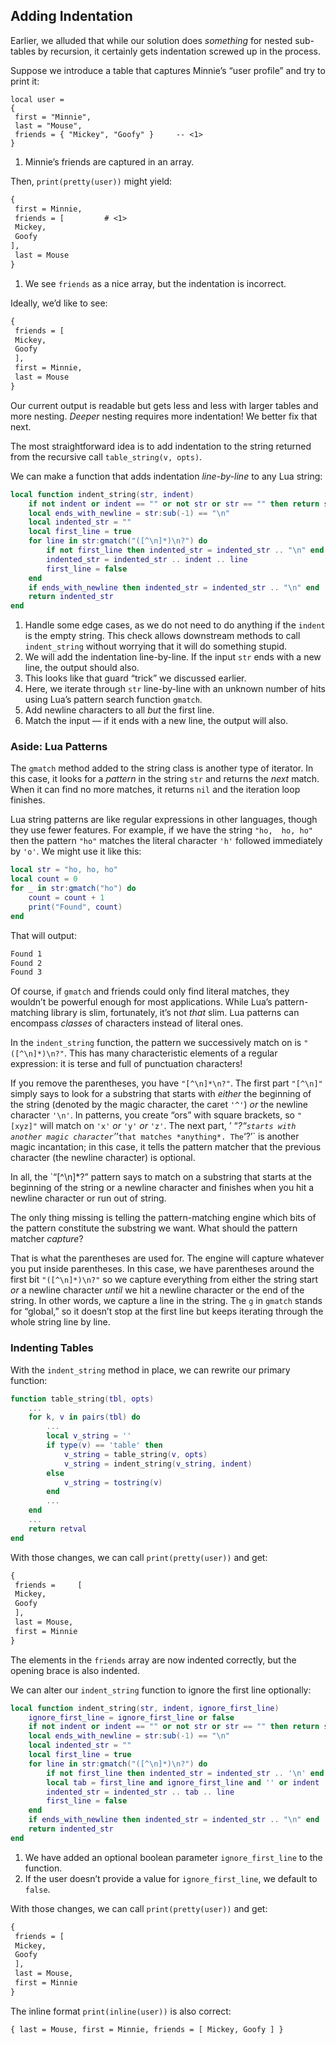 ## Adding Indentation

Earlier, we alluded that while our solution does *something* for nested sub-tables by recursion, it certainly gets indentation screwed up in the process.

Suppose we introduce a table that captures Minnie's "user profile" and try to print it:
```
local user =
{
 first = "Minnie",
 last = "Mouse",
 friends = { "Mickey", "Goofy" }     -- <1>
}
```
1. Minnie's friends are captured in an array.

Then, `print(pretty(user))` might yield:
```txt
{
 first = Minnie,
 friends = [         # <1>
 Mickey,
 Goofy
],
 last = Mouse
}
```
1. We see `friends` as a nice array, but the indentation is incorrect.

Ideally, we'd like to see:
```txt
{
 friends = [
 Mickey,
 Goofy
 ],
 first = Minnie,
 last = Mouse
}
```

Our current output is readable but gets less and less with larger tables and more nesting.
*Deeper* nesting requires more indentation!
We better fix that next.

The most straightforward idea is to add indentation to the string returned from the recursive call `table_string(v, opts)`.

We can make a function that adds indentation *line-by-line* to any Lua string:
```lua
local function indent_string(str, indent)
    if not indent or indent == "" or not str or str == "" then return str end   -- <1>
    local ends_with_newline = str:sub(-1) == "\n"                               -- <2>
    local indented_str = ""
    local first_line = true                                                     -- <3>
    for line in str:gmatch("([^\n]*)\n?") do                                    -- <4>
        if not first_line then indented_str = indented_str .. "\n" end          -- <5>
        indented_str = indented_str .. indent .. line
        first_line = false
    end
    if ends_with_newline then indented_str = indented_str .. "\n" end           -- <6>
    return indented_str
end
```
1. Handle some edge cases, as we do not need to do anything if the `indent` is the empty string. This check allows downstream methods to call `indent_string` without worrying that it will do something stupid.
2. We will add the indentation line-by-line. If the input `str` ends with a new line, the output should also.
3. This looks like that guard "trick" we discussed earlier.
4. Here, we iterate through `str` line-by-line with an unknown number of hits using Lua's pattern search function `gmatch`.
5. Add newline characters to all *but* the first line.
6. Match the input --- if it ends with a new line, the output will also.

### Aside: Lua Patterns

The `gmatch` method added to the string class is another type of iterator.
In this case, it looks for a *pattern* in the string `str` and returns the *next* match.
When it can find no more matches, it returns `nil` and the iteration loop finishes.

Lua string patterns are like regular expressions in other languages, though they use fewer features.
For example, if we have the string `"ho,  ho, ho"` then the pattern `"ho"` matches the literal character `'h'` followed immediately by `'o'`.
We might use it like this:
```lua
local str = "ho, ho, ho"
local count = 0
for _ in str:gmatch("ho") do
    count = count + 1
    print("Found", count)
end
```
That will output:
```txt
Found 1
Found 2
Found 3
```

Of course, if `gmatch` and friends could only find literal matches, they wouldn't be powerful enough for most applications.
While Lua's pattern-matching library is slim, fortunately, it's not *that* slim.
Lua patterns can encompass *classes* of characters instead of literal ones.

In the `indent_string` function, the pattern we successively match on is `"([^\n]*)\n?"`.
This has many characteristic elements of a regular expression: it is terse and full of punctuation characters!

If you remove the parentheses, you have `"[^\n]*\n?"`.
The first part `"[^\n]"` simply says to look for a substring that starts with *either* the beginning of the string (denoted by the magic character, the caret `'^'`) *or* the newline character `'\n'`.
In patterns, you create "ors" with square brackets, so `"[xyz]"` will match on `'x'` *or* `'y'` *or* `'z'`.
The next part, ' "*\n?"` starts with another magic character `'*'` that matches *anything*.
The `'?'` is another magic incantation; in this case, it tells the pattern matcher that the previous character (the newline character) is optional.

In all, the `"[^\n]*\n?" pattern says to match on a substring that starts at the beginning of the string or a newline character and finishes when you hit a newline character or run out of string.

The only thing missing is telling the pattern-matching engine which bits of the pattern constitute the substring we want.
What should the pattern matcher *capture*?

That is what the parentheses are used for.
The engine will capture whatever you put inside parentheses.
In this case, we have parentheses around the first bit `"([^\n]*)\n?"` so we capture everything from either the string start *or* a newline character *until* we hit a newline character or the end of the string.
In other words, we capture a line in the string.
The `g` in `gmatch` stands for "global," so it doesn't stop at the first line but keeps iterating through the whole string line by line.

### Indenting Tables

With the `indent_string` method in place, we can rewrite our primary function:
```lua
function table_string(tbl, opts)
    ...
    for k, v in pairs(tbl) do
        ...
        local v_string = ''
        if type(v) == 'table' then
            v_string = table_string(v, opts)
            v_string = indent_string(v_string, indent)
        else
            v_string = tostring(v)
        end
        ...
    end
    ...
    return retval
end
```

With those changes, we can call `print(pretty(user))` and get:
```txt
{
 friends =     [
 Mickey,
 Goofy
 ],
 last = Mouse,
 first = Minnie
}
```
The elements in the `friends` array are now indented correctly, but the opening brace is also indented.

We can alter our `indent_string` function to ignore the first line optionally:
```lua
local function indent_string(str, indent, ignore_first_line)                        -- <1>
    ignore_first_line = ignore_first_line or false                                  -- <2>
    if not indent or indent == "" or not str or str == "" then return str end
    local ends_with_newline = str:sub(-1) == "\n"
    local indented_str = ""
    local first_line = true
    for line in str:gmatch("([^\n]*)\n?") do
        if not first_line then indented_str = indented_str .. '\n' end
        local tab = first_line and ignore_first_line and '' or indent
        indented_str = indented_str .. tab .. line
        first_line = false
    end
    if ends_with_newline then indented_str = indented_str .. "\n" end
    return indented_str
end
```
1. We have added an optional boolean parameter `ignore_first_line` to the function.
2. If the user doesn't provide a value for `ignore_first_line`, we default to `false`.

With those changes, we can call `print(pretty(user))` and get:
```txt
{
 friends = [
 Mickey,
 Goofy
 ],
 last = Mouse,
 first = Minnie
}
```
The inline format `print(inline(user))` is also correct:
```txt
{ last = Mouse, first = Minnie, friends = [ Mickey, Goofy ] }
```
